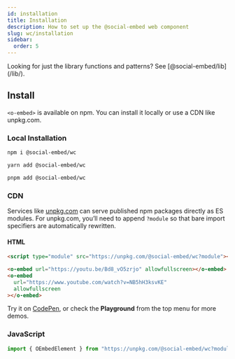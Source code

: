 ```yaml
---
id: installation
title: Installation
description: How to set up the @social-embed web component
slug: wc/installation
sidebar:
  order: 5
---
```



<Aside type="tip">
Looking for just the library functions and patterns? See [@social-embed/lib](/lib/).
</Aside>

## Install

`<o-embed>` is available on npm. You can install it locally or use a CDN like unpkg.com.

### Local Installation

<Tabs syncKey="pkg">
<TabItem label="npm">

```bash
npm i @social-embed/wc
```

</TabItem>
<TabItem label="yarn">

```bash
yarn add @social-embed/wc
```

</TabItem>
<TabItem label="pnpm">

```bash
pnpm add @social-embed/wc
```

</TabItem>
</Tabs>

### CDN

Services like [unpkg.com](https://unpkg.com) can serve published npm packages directly as ES modules. For unpkg.com, you’ll need to append `?module` so that bare import specifiers are automatically rewritten.

#### HTML

```html
<script type="module" src="https://unpkg.com/@social-embed/wc?module"></script>

<o-embed url="https://youtu.be/Bd8_vO5zrjo" allowfullscreen></o-embed>
<o-embed
  url="https://www.youtube.com/watch?v=NB5hH3ksvKE"
  allowfullscreen
></o-embed>
```

Try it on [CodePen](https://codepen.io/attachment/pen/poRRwdy), or check the **Playground** from the top menu for more demos.

### JavaScript

```js
import { OEmbedElement } from "https://unpkg.com/@social-embed/wc?module";
```
